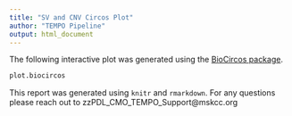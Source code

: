 ```yaml
---
title: "SV and CNV Circos Plot"
author: "TEMPO Pipeline"
output: html_document
---
```


The following interactive plot was generated using the [BioCircos package](https://github.com/lvulliard/BioCircos.R). 

```r
plot.biocircos
```

This report was generated using `knitr` and `rmarkdown`. 
For any questions please reach out to zzPDL_CMO_TEMPO_Support@mskcc.org
